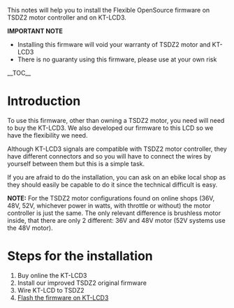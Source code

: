 This notes will help you to install the Flexible OpenSource firmware on TSDZ2 motor controller and on KT-LCD3.

'''IMPORTANT NOTE'''
* Installing this firmware will void your warranty of TSDZ2 motor and KT-LCD3
* There is no guaranty using this firmware, please use at your own risk

__TOC__

= Introduction =

To use this firmware, other than owning a TSDZ2 motor, you need will need to buy the KT-LCD3. We also developed our firmware to this LCD so we have the flexibility we need.

Although KT-LCD3 signals are compatible with TSDZ2 motor controller, they have different connectors and so you will have to connect the wires by yourself between them but this is a simple task.

If you are afraid to do the installation, you can ask on an ebike local shop as they should easily be capable to do it since the technical difficult is easy.

'''NOTE:''' For the TSDZ2 motor configurations found on online shops (36V, 48V, 52V, whichever power in watts, with throttle or without) the motor controller is just the same. The only relevant difference is brushless motor inside, that there are only 2 different: 36V and 48V motor (52V systems use the 48V motor).

= Steps for the installation =

# Buy online the KT-LCD3
# Install our improved TSDZ2 original firmware
# Wire KT-LCD to TSDZ2
# [[How flash the Flexible OpenSource firmware on KT LCD3|Flash the firmware on KT-LCD3]]
